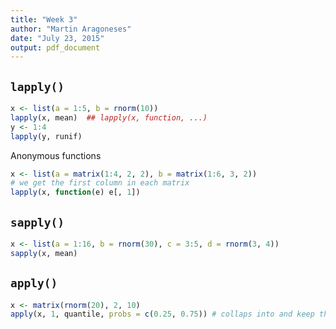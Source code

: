```yaml
---
title: "Week 3"
author: "Martin Aragoneses"
date: "July 23, 2015"
output: pdf_document
---
```


## `lapply()`

```r
x <- list(a = 1:5, b = rnorm(10))
lapply(x, mean)  ## lapply(x, function, ...)
y <- 1:4
lapply(y, runif)
```

Anonymous functions

```r
x <- list(a = matrix(1:4, 2, 2), b = matrix(1:6, 3, 2))
# we get the first column in each matrix
lapply(x, function(e) e[, 1])
```

## `sapply()`

```r
x <- list(a = 1:16, b = rnorm(30), c = 3:5, d = rnorm(3, 4))
sapply(x, mean)
```

## `apply()`

```r
x <- matrix(rnorm(20), 2, 10)
apply(x, 1, quantile, probs = c(0.25, 0.75)) # collaps into and keep the rows
```


